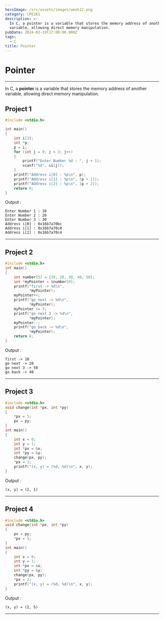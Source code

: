 ```yaml
---
heroImage: /src/assets/images/week12.png
category: CPE161
description: >-
  In C, a pointer is a variable that stores the memory address of another
  variable, allowing direct memory manipulation.
pubDate: 2024-03-19T17:00:00.000Z
tags:
  - C
title: Pointer
---
```


# Pointer

***

In C, a **pointer** is a variable that stores the memory address of another variable, allowing direct memory manipulation.

## Project 1

```c
#include <stdio.h>

int main()
{
    int i[3];
    int *p;
    p = i;
    for (int j = 0; j < 3; j++)
    {
        printf("Enter Number %d : ", j + 1);
        scanf("%d", &i[j]);
    }
    printf("Address i[0] : %p\n", p);
    printf("Address i[1] : %p\n", (p + 1));
    printf("Address i[2] : %p\n", (p + 2));
    return 0;
}

```

Output :

```plaintext
Enter Number 1 : 10
Enter Number 2 : 20
Enter Number 3 : 30
Address i[0] : 0x16b7a70bc
Address i[1] : 0x16b7a70c0
Address i[2] : 0x16b7a70c4
```

***

## Project 2

```c
#include <stdio.h>
int main()
{
    int number[5] = {10, 20, 30, 40, 50};
    int *myPointer = &number[0];
    printf("first -> %d\n",
           *myPointer);
    myPointer++;
    printf("go next -> %d\n",
           *myPointer);
    myPointer += 3;
    printf("go next 3 -> %d\n",
           *myPointer);
    myPointer--;
    printf("go back -> %d\n",
           *myPointer);
    return 0;
}
```

Output :

```plaintext
first -> 10
go next -> 20
go next 3 -> 50
go back -> 40
```

***

## Project 3

```c
#include <stdio.h>
void change(int *px, int *py)
{
    *px = 5;
    px = py;
}
int main()
{
    int x = 0;
    int y = 1;
    int *px = &x;
    int *py = &y;
    change(px, py);
    *px = 2;
    printf("(x, y) = (%d, %d)\n", x, y);
}

```

Output :

```plaintext
(x, y) = (2, 1)
```

***

## Project 4

```c
#include <stdio.h>
void change(int *px, int *py)
{
    px = py;
    *px = 5;
}
int main()
{
    int x = 0;
    int y = 1;
    int *px = &x;
    int *py = &y;
    change(px, py);
    *px = 2;
    printf("(x, y) = (%d, %d)\n", x, y);
}
```

Output :

```plaintext
(x, y) = (2, 5)
```

***

